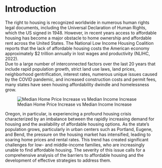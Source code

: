 # Introduction

The right to housing is recognized worldwide in numerous human rights legal documents, including the
Universal Declaration of Human Rights, which the US signed in 1948.  However, in recent years access
to affordable housing has become a major obstacle to home ownership and affordable rent across the
United States.  The National Low Income Housing Coalition reports that the lack of affordable housing 
costs the American economy approximately $2 trillion annually in lost wages and productivity (NLIHC, 2022).  
Due to a large number of interconnected factors over the last 20 years that include rapid population
growth, strict land use laws, land prices, neighborhood gentrification, interest rates, numerous unique
issues caused by the COVID pandemic, and increased construction costs and permit fees, many states have
seen housing affordability dwindle and homelessness grow.

![Median Home Price Increase vs Median Income Increase](images/median_sale_price_increase.png)

Oregon, in particular,  is experiencing a profound housing crisis characterized by an imbalance between the rapidly increasing
demand for housing and the availability of affordable housing options. As the state’s population grows,
particularly in urban centers such as Portland, Eugene, and Bend, the pressure on the housing market has
intensified, leading to soaring home prices and rental rates. This trend has created significant challenges for
low- and middle-income families, who are increasingly unable to find affordable housing. The severity of this
issue calls for a comprehensive analysis of the barriers to affordable housing and the development of effective
strategies to address them.

